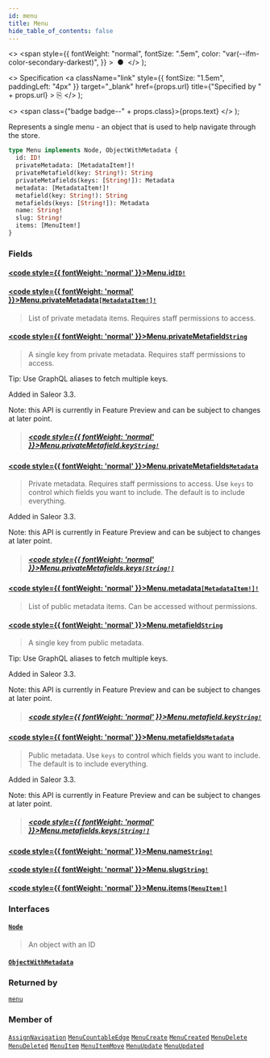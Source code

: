 ```yaml
---
id: menu
title: Menu
hide_table_of_contents: false
---
```


  <>
    <span
      style={{
        fontWeight: "normal",
        fontSize: ".5em",
        color: "var(--ifm-color-secondary-darkest)",
      }}
    >
      &nbsp;●&nbsp;
    </span>
  </>
);

  <>
    Specification
    <a
      className="link"
      style={{ fontSize: "1.5em", paddingLeft: "4px" }}
      target="\_blank"
      href={props.url}
      title={"Specified by " + props.url}
    >
      ⎘
    </a>
  </>
);

  <>
    <span class={"badge badge--" + props.class}>{props.text}</span>
  </>
);

Represents a single menu - an object that is used to help navigate through the store.

```graphql
type Menu implements Node, ObjectWithMetadata {
  id: ID!
  privateMetadata: [MetadataItem!]!
  privateMetafield(key: String!): String
  privateMetafields(keys: [String!]): Metadata
  metadata: [MetadataItem!]!
  metafield(key: String!): String
  metafields(keys: [String!]): Metadata
  name: String!
  slug: String!
  items: [MenuItem!]
}
```

### Fields

#### [<code style={{ fontWeight: 'normal' }}>Menu.<b>id</b></code>](#)<Bullet />[`ID!`](../../../developer/api-reference/scalars/id) <Badge class="secondary" text="non-null"/> <Badge class="secondary" text="scalar"/>

>

#### [<code style={{ fontWeight: 'normal' }}>Menu.<b>privateMetadata</b></code>](#)<Bullet />[`[MetadataItem!]!`](../../../developer/api-reference/objects/metadata-item) <Badge class="secondary" text="non-null"/> <Badge class="secondary" text="object"/>

> List of private metadata items. Requires staff permissions to access.

#### [<code style={{ fontWeight: 'normal' }}>Menu.<b>privateMetafield</b></code>](#)<Bullet />[`String`](../../../developer/api-reference/scalars/string) <Badge class="secondary" text="scalar"/>

> A single key from private metadata. Requires staff permissions to access.

Tip: Use GraphQL aliases to fetch multiple keys.

Added in Saleor 3.3.

Note: this API is currently in Feature Preview and can be subject to changes at later point.

> ##### [<code style={{ fontWeight: 'normal' }}>Menu.privateMetafield.<b>key</b></code>](#)<Bullet />[`String!`](../../../developer/api-reference/scalars/string) <Badge class="secondary" text="non-null"/> <Badge class="secondary" text="scalar"/>

#### [<code style={{ fontWeight: 'normal' }}>Menu.<b>privateMetafields</b></code>](#)<Bullet />[`Metadata`](../../../developer/api-reference/scalars/metadata) <Badge class="secondary" text="scalar"/>

> Private metadata. Requires staff permissions to access. Use `keys` to control which fields you want to include. The default is to include everything.

Added in Saleor 3.3.

Note: this API is currently in Feature Preview and can be subject to changes at later point.

> ##### [<code style={{ fontWeight: 'normal' }}>Menu.privateMetafields.<b>keys</b></code>](#)<Bullet />[`[String!]`](../../../developer/api-reference/scalars/string) <Badge class="secondary" text="list"/> <Badge class="secondary" text="scalar"/>

#### [<code style={{ fontWeight: 'normal' }}>Menu.<b>metadata</b></code>](#)<Bullet />[`[MetadataItem!]!`](../../../developer/api-reference/objects/metadata-item) <Badge class="secondary" text="non-null"/> <Badge class="secondary" text="object"/>

> List of public metadata items. Can be accessed without permissions.

#### [<code style={{ fontWeight: 'normal' }}>Menu.<b>metafield</b></code>](#)<Bullet />[`String`](../../../developer/api-reference/scalars/string) <Badge class="secondary" text="scalar"/>

> A single key from public metadata.

Tip: Use GraphQL aliases to fetch multiple keys.

Added in Saleor 3.3.

Note: this API is currently in Feature Preview and can be subject to changes at later point.

> ##### [<code style={{ fontWeight: 'normal' }}>Menu.metafield.<b>key</b></code>](#)<Bullet />[`String!`](../../../developer/api-reference/scalars/string) <Badge class="secondary" text="non-null"/> <Badge class="secondary" text="scalar"/>

#### [<code style={{ fontWeight: 'normal' }}>Menu.<b>metafields</b></code>](#)<Bullet />[`Metadata`](../../../developer/api-reference/scalars/metadata) <Badge class="secondary" text="scalar"/>

> Public metadata. Use `keys` to control which fields you want to include. The default is to include everything.

Added in Saleor 3.3.

Note: this API is currently in Feature Preview and can be subject to changes at later point.

> ##### [<code style={{ fontWeight: 'normal' }}>Menu.metafields.<b>keys</b></code>](#)<Bullet />[`[String!]`](../../../developer/api-reference/scalars/string) <Badge class="secondary" text="list"/> <Badge class="secondary" text="scalar"/>

#### [<code style={{ fontWeight: 'normal' }}>Menu.<b>name</b></code>](#)<Bullet />[`String!`](../../../developer/api-reference/scalars/string) <Badge class="secondary" text="non-null"/> <Badge class="secondary" text="scalar"/>

>

#### [<code style={{ fontWeight: 'normal' }}>Menu.<b>slug</b></code>](#)<Bullet />[`String!`](../../../developer/api-reference/scalars/string) <Badge class="secondary" text="non-null"/> <Badge class="secondary" text="scalar"/>

>

#### [<code style={{ fontWeight: 'normal' }}>Menu.<b>items</b></code>](#)<Bullet />[`[MenuItem!]`](../../../developer/api-reference/objects/menu-item) <Badge class="secondary" text="list"/> <Badge class="secondary" text="object"/>

>

### Interfaces

#### [`Node`](../../../developer/api-reference/interfaces/node) <Badge class="secondary" text="interface"/>

> An object with an ID

#### [`ObjectWithMetadata`](../../../developer/api-reference/interfaces/object-with-metadata) <Badge class="secondary" text="interface"/>

>

### Returned by

[`menu`](../../../developer/api-reference/queries/menu) <Badge class="secondary" text="query"/>

### Member of

[`AssignNavigation`](../../../developer/api-reference/objects/assign-navigation) <Badge class="secondary" text="object"/><Bullet />[`MenuCountableEdge`](../../../developer/api-reference/objects/menu-countable-edge) <Badge class="secondary" text="object"/><Bullet />[`MenuCreate`](../../../developer/api-reference/objects/menu-create) <Badge class="secondary" text="object"/><Bullet />[`MenuCreated`](../../../developer/api-reference/objects/menu-created) <Badge class="secondary" text="object"/><Bullet />[`MenuDelete`](../../../developer/api-reference/objects/menu-delete) <Badge class="secondary" text="object"/><Bullet />[`MenuDeleted`](../../../developer/api-reference/objects/menu-deleted) <Badge class="secondary" text="object"/><Bullet />[`MenuItem`](../../../developer/api-reference/objects/menu-item) <Badge class="secondary" text="object"/><Bullet />[`MenuItemMove`](../../../developer/api-reference/objects/menu-item-move) <Badge class="secondary" text="object"/><Bullet />[`MenuUpdate`](../../../developer/api-reference/objects/menu-update) <Badge class="secondary" text="object"/><Bullet />[`MenuUpdated`](../../../developer/api-reference/objects/menu-updated) <Badge class="secondary" text="object"/>
